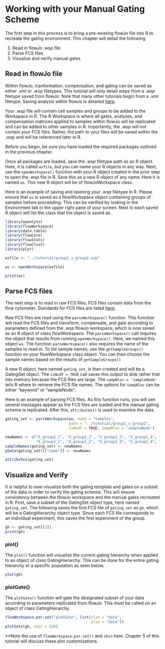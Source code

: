 # Working with your Manual Gating Scheme

The first step in this process is to bring a pre-existing flowJo file into R to recreate the gating environment. This chapter will detail the following:

1. Read in flowJo *.wsp* file  
2. Parse FCS files  
3. Visualize and verify manual gates 

## Read in flowJo file

Within flowJo, tranformation, compensation, and gating can be saved as either *.xml* or *.wsp* filetypes. This tutorial will only detail steps from a *.wsp* filetype saved from flowJo. Note that many other tutorials begin from a *.xml* filetype. Saving analysis within flowJo is detailed [here](http://docs.flowjo.com/vx/workspaces-and-samples/ws-savinganalysis/). 

Your *.wsp* file will contain cell samples and groups to be added to the Workspace in R. The R Workspace is where all gates, analyses, and compensation matrices applied to samples within flowJo will be replicated and can be added to other samples in R. Importantly, the *.wsp* will not contain your FCS files. Rather, the path to your files will be saved within the *.wsp* and will be referenced later in R.    

Before you begin, be sure you have loaded the required packages outlined in the previous chapter.

Once all packages are loaded, save the *.wsp* filetype path as an R object. Here, it is called `wsfile`, but you can name your R objects in any way. Next, use the `openWorkspace()` function with your R object created in the prior step to open the *.wsp* file in R. Save this as a new R object of any name. Here it is named `ws`. This new R object will be of flowJoWorkspace class. 

Here is an example of saving and opening your *.wsp* filetype in R. Please ensure that `ws` is saved as a flowWorkspace object containing groups of samples before proceeding. This can be verified by looking in the Environment tab in the upper right pane of your screen. Next to each saved R object will list the class that the object is saved as.    

```r
library(openCyto)
library(flowWorkspace)
library(data.table)
library(flowCore)
library(flowStats)
library(flowClust)
library(plyr)
```
```r
wsfile <- "../tutorial/group1_v_group2.wsp"
```
```r
ws <- openWorkspace(wsfile)
```

```r
print(ws)
```

## Parse FCS files 

The next step is to read in raw FCS files. FCS files contain data from the flow cytometer. Standards for FCS files are listed [here](http://software.broadinstitute.org/cancer/software/genepattern/attachments/fcs_3_1_standard.pdf). 

Raw FCS files are read using the `parseWorkspace()` function. This function will read the FCS files and transform, compensate, and gate according to parameters defined from the *.wsp* flowJo workspace, which is now saved as an R object of class flowWorkspace. The `parseWorkspace()` call requires the object that results from running `openWorkspace()`. Here, we named this object `ws`. The function `parseWorkspace()` also requires the name of the samples to read in. To list sample names, use the `getSampleGroups()` function on your flowWorkspace class object. You can then choose the sample names based on the results of `getSampleGroups()` 

A new R object, here named `gating_set`, is then created and will be a GatingSet object. The `isNcdf = TRUE` call saves this output to disk rather that into memory because the FCS files are large. The `sampNloc = 'sampleNode'` tells R where to retrieve the FCS file names. The options for `sampNloc` can be either "keyword" or "sampleNode".  

Here is an example of parsing FCS files. As this function runs, you will see several messages appear as the FCS files are loaded and the manual gating scheme is replicated. After this, `attributes()` is used to examine the data.    

```r
gating_set <- parseWorkspace(ws, name = "Samples", 
                             path = "../tutorial/group1_v_group2", 
                             isNcdf = TRUE, sampNloc = 'sampleNode')
```
```r
newNames <- c("X_group1_1", "X_group1_2", "X_group1_3", "X_group1_4", "X_group1_5",
              "X_group2_1", "X_group2_2", "X_group2_3", "X_group2_4", "X_group2_5")
sampleNames(gating_set) <- newNames
pData(gating_set)[["name"]] <- newNames
```
```r
attributes(gating_set)
```

## Visualize and Verify

It is helpful to now visualize both the gating template and gates on a subset of the data in order to verify the gating scheme. This will ensure consistency between the flowJo workspace and the manual gates recreated in R. First, save a subset of the GatingSet object type, here named `gating_set`. The following saves the first FCS file of `gating_set` as `gh`, which will be a GatingHierarchy object type. Since each FCS file corresponds to an individual experiment, this saves the first experiment of the group.  

```r
gh <- gating_set[[1]]
print(gh)
```

### plot()

The `plot()` function will visualize the current gating hierarchy when applied to an object of class GatingHierarchy. This can be done for the entire gating hierarchy or a specific population as seen below. 

```r
plot(gh)
```

### plotGate()

The `plotGate()` function will gate the designated subset of your data according to parameters replicated from flowJo. This must be called on an object of class GatingHierarchy.  

```r
flowWorkspace.par.set("plotGate", list(xlim = "data",
                                       ylim = "data"))
plotGate(gh, xbin = 128)
```

**Note the use of `flowWorkspace.par.set()` and `xbin` here. Chapter 5 of this tutorial will discuss these plot customizations. 


